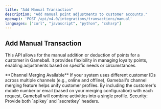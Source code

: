 ```yaml
---
title: "Add Manual Transaction"
description: "Add manual point adjustments to customer accounts."
openapi: 'POST /api/v4.0/integrations/transactions/manual'
languages: ["curl", "javascript", "python", "csharp"]
---
```


## Add Manual Transaction

This API allows for the manual addition or deduction of points for a customer in Gameball. It provides flexibility in managing loyalty points, enabling adjustments based on specific needs or circumstances.

<Info>
**Channel Merging Available**
If your system uses different customer IDs across multiple channels (e.g., online and offline), Gameball's channel merging feature helps unify customer profiles. By including the customer's mobile number or email (based on your merging configuration) with each request, Gameball will combine activities into a single profile.
</Info>

<Info>
Security: Provide both `apikey` and `secretkey` headers.
</Info>
